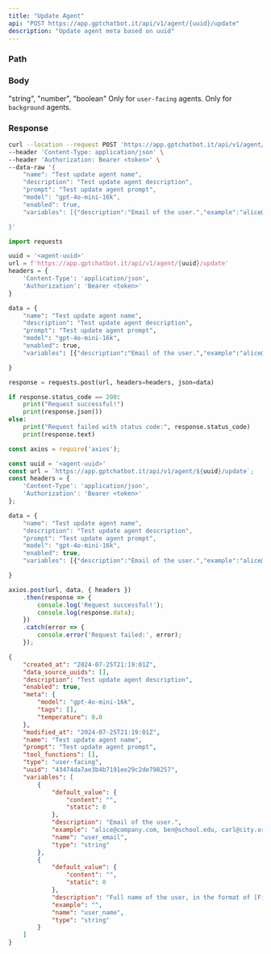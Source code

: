 ```yaml
---
title: "Update Agent"
api: "POST https://app.gptchatbot.it/api/v1/agent/{uuid}/update"
description: "Update agent meta based on uuid"
---
```


### Path

<ParamField path="uuid" type="string" required/>

### Body

<ParamField body="name" type="string"/>
<ParamField body="prompt" type="string"/>
<ParamField body="description" type="string"/>
<ParamField body="model" type="string"/>
<ParamField body="enabled" type="boolean"/>
<ParamField body="data_source_uuids" type="List[string]"/>
<ParamField body="human_escalation_settings" type="HumanEscalationSettings Object" >
  <Expandable>
    <ParamField body="human_requested_message" type="string" />
    <ParamField body="live_chat_end_announcement" type="string" />
    <ParamField body="live_chat_start_announcement" type="string" />
    <ParamField body="monitored_messages" type="List[string]" />
    <ParamField body="notifications_enabled" type="boolean" />
    <ParamField body="sound_enabled" type="boolean" />
  </Expandable>
</ParamField>
<ParamField body="variables" type="List[AgentVariable]" >
  <Expandable>
    <ParamField body="name" type="string" />
    <ParamField body="description" type="string" />
    <ParamField body="type" type="select">
      "string", "number", "boolean"
    </ParamField>
    <ParamField body="example" type="string" />
  </Expandable>
  Only for <code>user-facing</code> agents.
</ParamField>
<ParamField body="tags" type="tags Object" >
  <Expandable>
    <ParamField body="name" type="string" />
    <ParamField body="criteria" type="string" />
    <ParamField body="color" type="string" />
  </Expandable>
  Only for <code>background</code> agents.
</ParamField>
<ParamField body="temperature" type="float" />
<ParamField body="use_all_sources" type="boolean" />

### Response

<ResponseField name="uuid" type="string" />
<ResponseField name="name" type="string" />
<ResponseField name="prompt" type="string" />
<ResponseField name="description" type="string" />
<ResponseField name="type" type="string" />
<ResponseField name="created_at" type="string" />
<ResponseField name="modified_at" type="string" />
<ResponseField name="enabled" type="boolean" />
<ResponseField name="meta" type="meta Object" />
<ResponseField name="data_source_uuids" type="List[string]" />
<ResponseField name="human_escalation_settings" type="HumanEscalationSettings Object" />
<ResponseField name="tool_functions" type="List[ToolFunction]" />
<ResponseField name="variables" type="List[AgentVariable]" />

<RequestExample>

```bash Curl
curl --location --request POST 'https://app.gptchatbot.it/api/v1/agent/{uuid}/update' \
--header 'Content-Type: application/json' \
--header 'Authorization: Bearer <token>' \
--data-raw '{
    "name": "Test update agent name",
    "description": "Test update agent description",
    "prompt": "Test update agent prompt",
    "model": "gpt-4o-mini-16k",
    "enabled": true,
    "variables": [{"description":"Email of the user.","example":"alice@company.com, ben@school.edu, carl@city.org","type":"string","default_value":{"content":"","static":0},"name":"user_email"},{"description":"Full name of the user, in the format of [First name] [Last name]","example":"","type":"string","default_value":{"content":"","static":0},"name":"user_name"}]

}'
```

```py Python
import requests

uuid = '<agent-uuid>'
url = f'https://app.gptchatbot.it/api/v1/agent/{uuid}/update'
headers = {
    'Content-Type': 'application/json',
    'Authorization': 'Bearer <token>'
}

data = {
    "name": "Test update agent name",
    "description": "Test update agent description",
    "prompt": "Test update agent prompt",
    "model": "gpt-4o-mini-16k",
    "enabled": true,
    "variables": [{"description":"Email of the user.","example":"alice@company.com, ben@school.edu, carl@city.org","type":"string","default_value":{"content":"","static":0},"name":"user_email"},{"description":"Full name of the user, in the format of [First name] [Last name]","example":"","type":"string","default_value":{"content":"","static":0},"name":"user_name"}]

}

response = requests.post(url, headers=headers, json=data)

if response.status_code == 200:
    print("Request successful!")
    print(response.json())
else:
    print("Request failed with status code:", response.status_code)
    print(response.text)
```

```ts JavaScript
const axios = require('axios');

const uuid = '<agent-uuid>'
const url = `https://app.gptchatbot.it/api/v1/agent/${uuid}/update`;
const headers = {
    'Content-Type': 'application/json',
    'Authorization': 'Bearer <token>'
};

data = {
    "name": "Test update agent name",
    "description": "Test update agent description",
    "prompt": "Test update agent prompt",
    "model": "gpt-4o-mini-16k",
    "enabled": true,
    "variables": [{"description":"Email of the user.","example":"alice@company.com, ben@school.edu, carl@city.org","type":"string","default_value":{"content":"","static":0},"name":"user_email"},{"description":"Full name of the user, in the format of [First name] [Last name]","example":"","type":"string","default_value":{"content":"","static":0},"name":"user_name"}]

}

axios.post(url, data, { headers })
    .then(response => {
        console.log('Request successful!');
        console.log(response.data);
    })
    .catch(error => {
        console.error('Request failed:', error);
    });
```

</RequestExample>

<ResponseExample>

```json Response
{
    "created_at": "2024-07-25T21:19:01Z",
    "data_source_uuids": [],
    "description": "Test update agent description",
    "enabled": true,
    "meta": {
        "model": "gpt-4o-mini-16k",
        "tags": [],
        "temperature": 0.0
    },
    "modified_at": "2024-07-25T21:19:01Z",
    "name": "Test update agent name",
    "prompt": "Test update agent prompt",
    "tool_functions": [],
    "type": "user-facing",
    "uuid": "43474da7ae3b4b7191ee29c2de798257",
    "variables": [
        {
            "default_value": {
                "content": "",
                "static": 0
            },
            "description": "Email of the user.",
            "example": "alice@company.com, ben@school.edu, carl@city.org",
            "name": "user_email",
            "type": "string"
        },
        {
            "default_value": {
                "content": "",
                "static": 0
            },
            "description": "Full name of the user, in the format of [First name] [Last name]",
            "example": "",
            "name": "user_name",
            "type": "string"
        }
    ]
}

```

</ResponseExample>
